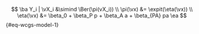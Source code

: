 $$
\ba
Y_i | \vX_i &\simind \Ber(\pi(vX_i))
\\
\pi(\vx) &= \expit(\eta(\vx))
\\
\eta(\vx) &= \beta_0 + \beta_P p + \beta_A a + \beta_{PA} pa
\ea
$${#eq-wcgs-model-1}
